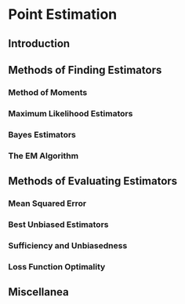 # Point Estimation

## Introduction

## Methods of Finding Estimators

### Method of Moments

### Maximum Likelihood Estimators

### Bayes Estimators

### The EM Algorithm

## Methods of Evaluating Estimators

### Mean Squared Error

### Best Unbiased Estimators

### Sufficiency and Unbiasedness

### Loss Function Optimality

## Miscellanea